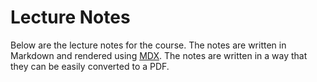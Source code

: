 # Lecture Notes

Below are the lecture notes for the course. The notes are written in Markdown and rendered using [MDX](https://mdxjs.com/). The notes are written in a way that they can be easily converted to a PDF.

